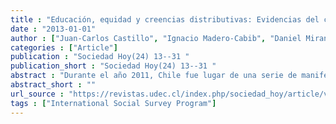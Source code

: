 ```yaml
---
title : "Educación, equidad y creencias distributivas: Evidencias del caso chileno"
date : "2013-01-01"
author : ["Juan-Carlos Castillo", "Ignacio Madero-Cabib", "Daniel Miranda"]
categories : ["Article"]
publication : "Sociedad Hoy(24) 13--31 "
publication_short : "Sociedad Hoy(24) 13--31 "
abstract : "Durante el año 2011, Chile fue lugar de una serie de manifestaciones estudiantiles que demandaban mayor equidad en el acceso a la educación superior. La alta aprobación ciudadana de estas demandas (llegando a un 89%) parece sugerir la existencia de un gran consenso acerca de la debilidad del modelo educacional que existe en Chile, el que no cumpliría los tradicionales ideales de meritocracia y movilidad social que fundan los sistemas educativos en sociedades modernas. En este contexto, una pregunta que permanece abierta es en qué medida estas demandas por un sistema educacional más equitativo están principalmente influidas por ideales de equidad distributiva, o si más bien ellas responden a diferentes motivos racionales asociadas a condiciones socio-económicas de los individuos. Utilizando datos del módulo de inequidad social del International Social Survey Program (ISSP) de 2009, esta investigación analiza percepciones y creencias distributivas respecto al sistema educativo así como el modo en que ellas están influidas por variables educacionales y de ingreso, usando un modelo de ecuaciones estructurales. Los resultados revelan la presencia de diferencias socioeconómicas en relación a la justicia del sistema educativo, cuestionando el supuesto de un consenso normativo."
abstract_short : ""
url_source : "https://revistas.udec.cl/index.php/sociedad_hoy/article/view/788"
tags : ["International Social Survey Program"]
---
```

